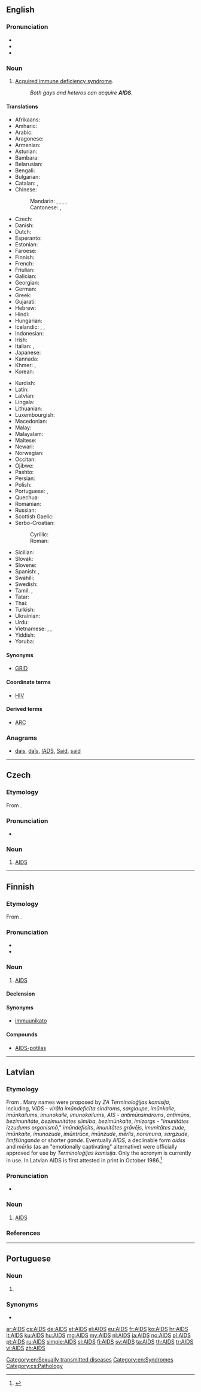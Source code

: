 {{also|aids}}
==English==
{{wikipedia}}

===Pronunciation===
* {{IPA|/eɪdz/}}
* {{audio|En-uk-AIDS.ogg|Audio (UK)}}
* {{homophones|aids|aides|lang=en}}

===Noun===
{{en-noun|-}}

# {{context|disease|acronym|lang=en}} [[acquired immune deficiency syndrome#English|Acquired immune deficiency syndrome]].
#: ''Both gays and heteros can acquire '''AIDS'''.''

====Translations====
{{trans-top|acquired immune deficiency syndrome}}
<!--Only acronyms belong in this table! The long forms belong at acquired immune dificiency syndrome.-->
* Afrikaans: {{t|af|Vigs}}
* Amharic: {{t|am|ኤድስ|sc=Ethi}}
* Arabic: {{t|ar|الإيدز|m|tr=al-'iidz}}
* Aragonese: {{t|an|SIDA|f}}
* Armenian: {{t|hy|ՁԻԱՀ|tr=JIAH}}
* Asturian: {{t|ast|SIDA|m}}
* Bambara: {{t|bm|Sida}}
* Belarusian: {{t|be|СНІД|m|tr=SNID}}
* Bengali: {{t|bn|এইডস|tr=eiḑs|sc=Beng}}
* Bulgarian: {{t|bg|СПИН|m|tr=SPIN}}
* Catalan: {{t|ca|sida|f}}, {{t|ca|SIDA|f}}
* Chinese:
*: Mandarin: {{t+|cmn|艾滋病|tr=àizībìng|sc=Hani}}, {{t|cmn|愛滋病|sc=Hani}}, {{t+|cmn|爱滋病|tr=àizībìng|sc=Hani}}, {{t|cmn|愛死病|sc=Hani}}, {{t|cmn|爱死病|tr=àisǐbìng|sc=Hani}}
*: Cantonese: {{t|yue|艾滋病|sc=Hani}}, {{t|yue|愛滋病|sc=Hani}}
* Czech: {{t+|cs|AIDS}}
* Danish: {{t|da|aids}}
* Dutch: {{t+|nl|aids|m}}
* Esperanto: {{t+|eo|aidoso}}
* Estonian: {{t+|et|AIDS}}
* Faroese: {{t|fo|eyðkvæmi|n}}
* Finnish: {{t+|fi|AIDS}}
* French: {{t+|fr|SIDA|m}}
* Friulian: {{t|fur|AIDS}}
* Galician: {{t+|gl|SIDA|f}}
* Georgian: {{t|ka|შიდსი|tr=šidsi|sc=Geor}}
* German: {{t+|de|AIDS}}
* Greek: {{t+|el|AIDS|n}}
* Gujarati: {{t|gu|એડ્સ|sc=Gujr|tr=ēḍs}}
* Hebrew: {{t|he|איידס|tr=eyds}}
* Hindi: {{t|hi|एड्स|tr=eḍs|sc=Deva}}
* Hungarian: {{t+|hu|AIDS}}
* Icelandic: {{t+|is|alnæmi|n}}, {{t+|is|eyðni|f}}, {{t|is|AIDS|n}}
* Indonesian: {{t|id|AIDS}}
* Irish: {{t|ga|SEIF}}
* Italian: {{t+|it|SIDA|f}}, {{t+|it|AIDS}}
* Japanese: {{t|ja|エイズ|tr=eidzu}}
* Kannada: {{t|kn|ಏಡ್ಸ್|sc=Knda|tr=ēḍs}}
* Khmer: {{t+|km|អេដស៍|tr=ayd|sc=Khmr}}, {{t|km|ស៊ីដា|tr=sīdā|sc=Khmr}}
* Korean: {{t+|ko|에이즈|tr=eijeu|sc=Hang}}
{{trans-mid}}
* Kurdish: {{t+|ku|AIDS}}
* Latin: {{t|la|SCDI}}
* Latvian: {{t|lv|AIDS}}
* Lingala: {{t|ln|Sida}}
* Lithuanian: {{t|lt|AIDS}}
* Luxembourgish: {{t|lb|Aids}}
* Macedonian: {{t|mk|СИДА|m|tr=SIDA}}
* Malay: {{t|ms|AIDS}}
* Malayalam: {{t|ml|എയ്ഡ്സ്|sc=Mlym|tr=eyḍs}}
* Maltese: {{t|mt|AIDS}}
* Newari: {{t|new|एड्स}}
* Norwegian: {{t+|no|AIDS}}
* Occitan: {{t|oc|SIDA|m}}
* Ojibwe: {{t|oj|majimiskwi-aakoziwin}}
* Pashto: {{t|ps|اېډز|sc=ps-Arab|tr=eydz}}
* Persian: {{t+|fa|ایدز|tr=eydz}}
* Polish: {{t+|pl|AIDS|m}}
* Portuguese: {{t+|pt|SIDA|m|f}}, {{t+|pt|AIDS|f}}
* Quechua: {{t|qu|UHCW}}
* Romanian: {{t|ro|SIDA|f}}
* Russian: {{t+|ru|СПИД|m|tr=SPID}}
* Scottish Gaelic: {{t|gd|galar na seirg|m}}
* Serbo-Croatian:
*: Cyrillic: {{t|sh|СИДА|sc=Cyrl}}
*: Roman: {{t|sh|SIDA}}
* Sicilian: {{t|scn|AIDS}}
* Slovak: {{t|sk|aids}}
* Slovene: {{t|sl|aids}}
* Spanish: {{t+|es|SIDA|m}}, {{t+|es|sida|m}}
* Swahili: {{t|sw|UKIMWI}}
* Swedish: {{t+|sv|aids}}
* Tamil: {{t|ta|வேட்டை நோய்|tr=vēṭṭai nōy}}, {{t|ta|உடற்தேய்வு நோய்|tr=uṭaṟtēyvu nōy}}
* Tatar: {{t|tt|AİDS}}
* Thai: {{t+|th|เอดส์|tr=èt}}
* Turkish: {{t+|tr|AIDS}}
* Ukrainian: {{t|uk|СНІД|m|tr=SNID}}
* Urdu: {{t|ur|ایڈس|tr=eḍs|sc=ur-Arab}}
* Vietnamese: {{t+|vi|AIDS}}, {{t|vi|SIĐA}}, {{t+|vi|SIDA}}
* Yiddish: {{t|yi|עידס|tr=eids}}
* Yoruba: {{t|yo|AIDS}}
{{trans-bottom}}

====Synonyms====
* {{sense|obsolete}} [[GRID]]

====Coordinate terms====
* [[HIV]]

====Derived terms====
* [[ARC]]

===Anagrams===
* [[dais#English|dais]], [[daïs#English|daïs]], [[IADS#English|IADS]], [[Said#English|Said]], [[said#English|said]]

[[Category:en:Sexually transmitted diseases]]
[[Category:en:Syndromes]]

----

==Czech==

===Etymology===
From {{etyl|en|cs}} {{term|AIDS|lang=en}}.

===Pronunciation===
* {{audio|Cs-AIDS.ogg|Audio}}

===Noun===
{{cs-noun|g=m}}

# [[#English|AIDS]]

[[Category:cs:Pathology]]

----

==Finnish==

===Etymology===
From {{etyl|en|fi}} {{term|AIDS|lang=en}}.

===Pronunciation===
* {{hyphenation|AIDS}}
* {{IPA|lang=fi|/ˈɑids/}}

===Noun===
{{fi-noun}}

# [[#English|AIDS]]

====Declension====
{{fi-decl-risti|AIDS|i=0}}

====Synonyms====
* [[immuunikato]]

====Compounds====
* [[AIDS-potilas]]

----

==Latvian==

===Etymology===
From {{etyl|en|lv}} {{term|AIDS|lang=en}}. Many names were proposed by ''ZA Terminoloģijas komisija'', including, ''VIDS'' - ''virāla imūndeficīta sindroms'', ''sarglaupe'', ''imūnkaile'', ''imūnkailums'', ''imunokaile'', ''imunokailums'', ''AIS'' - ''antimūnsindroms'', ''antimūns'', ''bezimunitāte'', ''bezimunitātes slimība'', ''bezimūnkaite'', ''imizorgs'' - "''imunitātes izzudums organismā''," ''imūndeficīts'', ''imunitātes grāvējs'', ''imunitātes zude'', ''imūnkaite'', ''imunozude'', ''imūntrūce'', ''imūnzude'', ''mērlis'', ''nonimuna'', ''sargzude'', ''limfšūngande'' or shorter ''gande''. Eventually ''AIDS'', a declinable form ''aidss'' and ''mērlis'' (as an "emotionally captivating" alternative) were officially approved for use by ''Terminoloģijas komisija''. Only the acronym is currently in use. In Latvian AIDS is first attested in print in October 1986.<ref>{{R:alv}}</ref>

===Pronunciation===
* {{lv-pron|ˈâits|broken}}

===Noun===
{{lv-noun|mf|-}}

# [[#English|AIDS]]
#: {{usex|'''AIDS''' ir saīsināts jaunās slimības nosaukums (no angļu «Acquired Immunodeficiency Syndrom» ''[sic]'' - iegūtā imūndeficīta sindroms). Pirmo reizi ar šo slimību sastapās ASV ārstu grupa Kalifornijas štatā 1981. gada jūnijā.|t='''AIDS''' is a shortened name for the new disease (from English "Acquired Immunodeficiency Syndrome.") A group of US doctors in the State of California were the first to encounter this disease in June, 1981.|ref=<ref>''Veselība'', October 1986, page 7.</ref>|lang=lv}}

===References===
<references />

----

==Portuguese==

===Noun===
{{pt-noun|f|AIDS}}

# {{label|pt|disease}} {{l/en|AIDS}} {{gloss|acquired immune deficiency syndrome}}

===Synonyms===
* {{l/pt|SIDA}}

[[ar:AIDS]]
[[cs:AIDS]]
[[de:AIDS]]
[[et:AIDS]]
[[el:AIDS]]
[[eu:AIDS]]
[[fr:AIDS]]
[[ko:AIDS]]
[[hr:AIDS]]
[[it:AIDS]]
[[ku:AIDS]]
[[hu:AIDS]]
[[mg:AIDS]]
[[my:AIDS]]
[[nl:AIDS]]
[[ja:AIDS]]
[[no:AIDS]]
[[pl:AIDS]]
[[pt:AIDS]]
[[ru:AIDS]]
[[simple:AIDS]]
[[sl:AIDS]]
[[fi:AIDS]]
[[sv:AIDS]]
[[ta:AIDS]]
[[th:AIDS]]
[[tr:AIDS]]
[[vi:AIDS]]
[[zh:AIDS]]